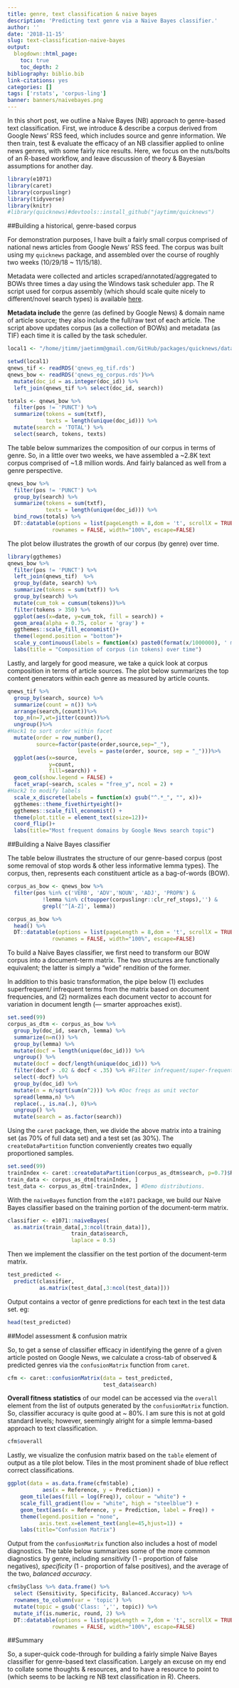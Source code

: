 ```yaml
---
title: genre, text classification & naive bayes
description: 'Predicting text genre via a Naive Bayes classifier.'
author: ''
date: '2018-11-15'
slug: text-classification-naive-bayes
output:
  blogdown::html_page:
    toc: true
    toc_depth: 2
bibliography: biblio.bib
link-citations: yes
categories: []
tags: ['rstats', 'corpus-ling']
banner: banners/naivebayes.png
---
```



In this short post, we outline a Naive Bayes (NB) approach to genre-based text classification.  First, we introduce & describe a corpus derived from Google News' RSS feed, which includes source and genre information.  We then train, test & evaluate the efficacy of an NB classifier applied to online news genres, with some fairly nice results.  Here, we focus on the nuts/bolts of an R-based workflow, and leave discussion of theory & Bayesian assumptions for another day.


```r
library(e1071)
library(caret)
library(corpuslingr)
library(tidyverse)
library(knitr)
#library(quicknews)#devtools::install_github("jaytimm/quicknews")
```


##Building a historical, genre-based corpus

For demonstration purposes, I have built a fairly small corpus comprised of national news articles from Google News' RSS feed. The corpus was built using my `quicknews` package, and assembled over the course of roughly two weeks (10/29/18 ~ 11/15/18).

Metadata were collected and articles scraped/annotated/aggregated to BOWs three times a day using the Windows task scheduler app.  The R script used for corpus assembly (which should scale quite nicely to different/novel search types) is available [here](https://github.com/jaytimm/quicknews/blob/master/task/build_qnews_corpus.R). 

**Metadata include** the genre (as defined by Google News) & domain name of article source; they also include the full/raw text of each article.  The script above updates corpus (as a collection of BOWs) and metadata (as TIF) each time it is called by the task scheduler. 

```r
local1 <- "/home/jtimm/jaetimm@gmail.com/GitHub/packages/quicknews/data-raw"
```


```r
setwd(local1)
qnews_tif <- readRDS('qnews_eg_tif.rds')
qnews_bow <- readRDS('qnews_eg_corpus.rds')%>%
  mutate(doc_id = as.integer(doc_id)) %>%
  left_join(qnews_tif %>% select(doc_id, search))
```


```r
totals <- qnews_bow %>%
  filter(pos != 'PUNCT') %>%
  summarize(tokens = sum(txtf),
            texts = length(unique(doc_id))) %>%
  mutate(search = 'TOTAL') %>%
  select(search, tokens, texts)
```


The table below summarizes the composition of our corpus in terms of genre.  So, in a little over two weeks, we have assembled a ~2.8K text corpus comprised of ~1.8 million words.  And fairly balanced as well from a genre perspective.  

```r
qnews_bow %>%
  filter(pos != 'PUNCT') %>%
  group_by(search) %>%
  summarize(tokens = sum(txtf),
            texts = length(unique(doc_id))) %>%
  bind_rows(totals) %>%
  DT::datatable(options = list(pageLength = 8,dom = 't', scrollX = TRUE),
              rownames = FALSE, width="100%", escape=FALSE)
```


The plot below illustrates the growth of our corpus (by genre) over time.

```r
library(ggthemes)
qnews_bow %>% 
  filter(pos != 'PUNCT') %>%
  left_join(qnews_tif)  %>%
  group_by(date, search) %>% 
  summarize(tokens = sum(txtf)) %>%
  group_by(search) %>% 
  mutate(cum_tok = cumsum(tokens))%>%
  filter(tokens > 350) %>%
  ggplot(aes(x=date, y=cum_tok, fill = search)) +
  geom_area(alpha = 0.75, color = 'gray') +
  ggthemes::scale_fill_economist()+
  theme(legend.position = "bottom")+
  scale_y_continuous(labels = function(x) paste0(format(x/1000000), ' mil')) +
  labs(title = "Composition of corpus (in tokens) over time")
```


Lastly, and largely for good measure, we take a quick look at corpus composition in terms of article sources.  The plot below summarizes the top content generators within each genre  as measured by article counts.


```r
qnews_tif %>% 
  group_by(search, source) %>% 
  summarize(count = n()) %>%
  arrange(search,(count))%>%
  top_n(n=7,wt=jitter(count))%>%
  ungroup()%>%
#Hack1 to sort order within facet
  mutate(order = row_number(), 
         source=factor(paste(order,source,sep="_"), 
                      levels = paste(order, source, sep = "_")))%>%
  ggplot(aes(x=source, 
             y=count, 
             fill=search)) + 
  geom_col(show.legend = FALSE) +  
  facet_wrap(~search, scales = "free_y", ncol = 2) +
#Hack2 to modify labels
  scale_x_discrete(labels = function(x) gsub("^.*_", "", x))+
  ggthemes::theme_fivethirtyeight()+ 
  ggthemes::scale_fill_economist() +
  theme(plot.title = element_text(size=12))+ 
  coord_flip()+
  labs(title="Most frequent domains by Google News search topic")
```




##Building a Naive Bayes classifier 

The table below illustrates the structure of our genre-based corpus (post some removal of stop words & other less informative lemma types).  The corpus, then, represents each constituent article as a bag-of-words (BOW). 

```r
corpus_as_bow <- qnews_bow %>%  
  filter(pos %in% c('VERB', 'ADV','NOUN', 'ADJ', 'PROPN') & 
           !lemma %in% c(toupper(corpuslingr::clr_ref_stops),'') & 
           grepl('^[A-Z]', lemma)) 
```

```r
corpus_as_bow %>%
  head() %>%
  DT::datatable(options = list(pageLength = 8,dom = 't', scrollX = TRUE),
              rownames = FALSE, width="100%", escape=FALSE)
```



To build a Naive Bayes classifier, we first need to transform our BOW corpus into a document-term matrix.  The two structures are functionally equivalent; the latter is simply a "wide" rendition of the former.  

In addition to this basic transformation, the pipe below (1) excludes superfrequent/ infrequent terms from the matrix based on document frequencies, and (2) normalizes each document vector to account for variation in document length (--- smarter approaches exist). 


```r
set.seed(99)
corpus_as_dtm <- corpus_as_bow %>%
  group_by(doc_id, search, lemma) %>%
  summarize(n=n()) %>%
  group_by(lemma) %>%
  mutate(docf = length(unique(doc_id))) %>%
  ungroup() %>%
  mutate(docf = docf/length(unique(doc_id))) %>%
  filter(docf > .02 & docf < .35) %>% #Filter infrequent/super-frequent.
  select(-docf) %>%
  group_by(doc_id) %>%
  mutate(n = n/sqrt(sum(n^2))) %>% #Doc freqs as unit vector
  spread(lemma,n) %>%
  replace(., is.na(.), 0)%>%
  ungroup() %>%
  mutate(search = as.factor(search))
```


Using the `caret` package, then, we divide the above matrix into a training set (as 70% of full data set) and a test set (as 30%).  The `createDataPartition` function conveniently creates two equally proportioned samples.

```r
set.seed(99)
trainIndex <- caret::createDataPartition(corpus_as_dtm$search, p=0.7)$Resample1
train_data <- corpus_as_dtm[trainIndex, ]
test_data <- corpus_as_dtm[-trainIndex, ] #Demo distributions.
```


With the `naiveBayes` function from the `e1071` package, we build our Naive Bayes classifier based on the training portion of the document-term matrix.

```r
classifier <- e1071::naiveBayes(
  as.matrix(train_data[,3:ncol(train_data)]),
                    train_data$search,
                    laplace = 0.5) 
```



Then we implement the classifier on the test portion of the document-term matrix.

```r
test_predicted <- 
  predict(classifier,
          as.matrix(test_data[,3:ncol(test_data)]))
```



Output contains a vector of genre predictions for each text in the test data set. eg:

```r
head(test_predicted)
```



##Model assessment & confusion matrix


So, to get a sense of classifier efficacy in identifying the genre of a given article posted on Google News, we calculate a cross-tab of observed & predicted genres via the `confusionMatrix` function from `caret`. 

```r
cfm <- caret::confusionMatrix(data = test_predicted,
                              test_data$search)
```



**Overall fitness statistics** of our model can be accessed via the `overall` element from the list of outputs generated by the `confusionMatrix` function.  So, classifier accuracy is quite good at ~ 80%.  I am sure this is not at gold standard levels; however, seemingly alright for a simple lemma-based approach to text classification. 


```r
cfm$overall
```



Lastly, we visualize the confusion matrix based on the `table` element of output as a tile plot below.  Tiles in the most prominent shade of blue reflect correct classifications.   

```r
ggplot(data = as.data.frame(cfm$table) ,
           aes(x = Reference, y = Prediction)) +
    geom_tile(aes(fill = log(Freq)), colour = "white") +
    scale_fill_gradient(low = "white", high = "steelblue") +
    geom_text(aes(x = Reference, y = Prediction, label = Freq)) +
    theme(legend.position = "none",
          axis.text.x=element_text(angle=45,hjust=1)) + 
    labs(title="Confusion Matrix")
```



Output from the `confusionMatrix` function also includes a host of model diagnostics.  The table below summarizes some of the more common diagnostics by genre, including *sensitivity* (1 - proportion of false negatives), *specificity* (1 - proportion of false positives), and the average of the two, *balanced accuracy*.


```r
cfm$byClass %>% data.frame() %>%
  select (Sensitivity, Specificity, Balanced.Accuracy) %>%
  rownames_to_column(var = 'topic') %>%
  mutate(topic = gsub('Class: ','', topic)) %>%
  mutate_if(is.numeric, round, 2) %>%
  DT::datatable(options = list(pageLength = 7,dom = 't', scrollX = TRUE),
              rownames = FALSE, width="100%", escape=FALSE) 
```



##Summary

So, a super-quick code-through for building a fairly simple Naive Bayes classifier for genre-based text classification.  Largely an excuse on my end to collate some thoughts & resources, and to have a resource to point to (which seems to be lacking re NB text classification in R).  Cheers.  
